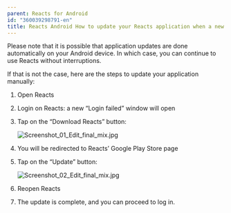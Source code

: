 ```yaml
---
parent: Reacts for Android
id: "360039298791-en"
title: Reacts Android How to update your Reacts application when a new mandatory version is available 
---
```

Please note that it is possible that application updates are done automatically on your Android device. In which case, you can continue to use Reacts without interruptions.

If that is not the case, here are the steps to update your application manually:

1.  Open Reacts  
      
    
2.  Login on Reacts: a new “Login failed” window will open  
      
    
3.  Tap on the “Download Reacts” button:  
      
    ![Screenshot_01_Edit_final_mix.jpg](@assets/attachments/Screenshot_01_Edit_final_mix.jpg)
      
    
4.  You will be redirected to Reacts’ Google Play Store page  
      
    
5.  Tap on the “Update” button:  
      
      
    ![Screenshot_02_Edit_final_mix.jpg](@assets/attachments/Screenshot_02_Edit_final_mix.jpg)
      
    
6.  Reopen Reacts
7.  The update is complete, and you can proceed to log in.


